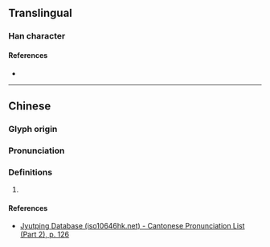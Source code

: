 {{character info}}
==Translingual==

===Han character===
{{Han char|rn=75|rad=木|as=05|sn=9|four=45927|canj=DLLN,XDLLN|ids=⿰木弗}}

====References====
* {{Han ref|kx=0520.180|dkj=14654|dj=0908.130|hdz=21190.020|uh=67EB|ud=26603|bh=CF47|bd=53063}}

----

==Chinese==
{{zh-forms}}

===Glyph origin===
{{Han etym}}

===Pronunciation===
{{zh-pron
|m=fú
|c=fat1
|mc=y
|oc=y
|cat=
}}

===Definitions===
{{zh-hanzi}}

# {{rfdef|zh}}

====References====
* [http://www.iso10646hk.net/jp/document/download.jsp Jyutping Database (iso10646hk.net) - Cantonese Pronunciation List (Part 2), p. 126]